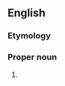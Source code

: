 ==English==

===Etymology===
{{blend|en|Pax Romana|Augustus}}<!-- is the English term from latin Augustus or Augusta? if it's from the former, mention that 'pax Augusta' would be ungrammatical in Latin or something -->

===Proper noun===
{{en-proper noun|head=[[pax#Latin|Pax]] [[Augusta]]}}

# {{synonym of|en|Pax Romana}}